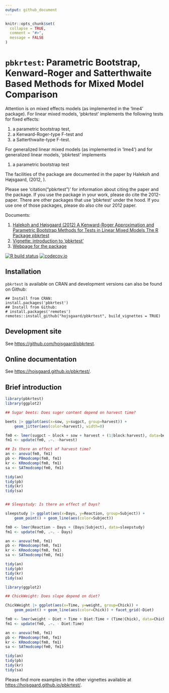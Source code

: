 ```yaml
---
output: github_document
---
```


<!-- README.md is generated from README.Rmd. Please edit only README.Rmd! -->

```r
knitr::opts_chunk$set(
  collapse = TRUE,
  comment = "#>",
  message = FALSE
)
```


# `pbkrtest`: Parametric Bootstrap, Kenward-Roger and Satterthwaite Based Methods for Mixed Model Comparison

Attention is on mixed effects models (as implemented in the 'lme4'
package). For linear mixed models, 'pbkrtest' implements the following tests for fixed effects:

1. a parametric bootstrap test, 
1. a Kenward-Roger-type F-test and
1. a Satterthwaite-type F-test. 

For generalized linear mixed models (as implemented in
'lme4') and for generalized linear models, 'pbkrtest' implements 

1. a parametric bootstrap test


The facilities of the
package are documented in the paper by Halekoh and Højsgaard, (2012,
\doi{doi:10.18637/jss.v059.i09}). 

Please see 'citation("pbkrtest")' for information about citing the
paper and the package. If you use the package in your work, please do
cite the 2012-paper. There are other packages that use 'pbkrtest'
under the hood. If you use one of those packages, please do also cite
our 2012 paper.

Documents:

1. [Halekoh and Højsgaard (2012) A Kenward-Roger Approximation and Parametric Bootstrap Methods for Tests in Linear Mixed Models The R Package pbkrtest](https://www.jstatsoft.org/index.php/jss/article/view/v059i09/v59i09.pdf)
1. [Vignette: introduction to 'pbkrtest'](https://cran.r-project.org/package=pbkrtest/vignettes/pbkrtest.pdf)
1. [Webpage for the package](https://people.math.aau.dk/~sorenh/software/pbkrtest/index.html) 



<!-- badges: start -->
[![R build status](https://github.com/hojsgaard/pbkrtest/workflows/R-CMD-check/badge.svg)](https://github.com/hojsgaard/pbkrtest/actions) 
[![codecov.io](https://codecov.io/gh/hojsgaard/dlmextra/branch/master/graphs/badge.svg)](https://codecov.io/gh/hojsgaard/dlmextra?branch=master)
<!-- badges: end -->
  
## Installation

`pbkrtest` is available on CRAN and development versions can also be found on Github:

```
## Install from CRAN:
install.packages('pbkrtest')
## Install from Github:
# install.packages('remotes')
remotes::install_github("hojsgaard/pbkrtest", build_vignettes = TRUE)
```


## Development site

See <https://github.com/hojsgaard/pbkrtest>.

## Online documentation

See <https://hojsgaard.github.io/pbkrtest/>.

## Brief introduction


```r
library(pbkrtest)
library(ggplot2)

## Sugar beets: Does suger content depend on harvest time?

beets |> ggplot(aes(x=sow, y=sugpct, group=harvest)) +
    geom_jitter(aes(color=harvest), width=0)

fm0 <- lmer(sugpct ~ block + sow + harvest + (1|block:harvest), data=beets)
fm1 <- update(fm0, .~. -harvest)

## Is there an effect of harvest time?
an <- anova(fm0, fm1)
pb <- PBmodcomp(fm0, fm1)
kr <- KRmodcomp(fm0, fm1)
sa <- SATmodcomp(fm0, fm1)

tidy(an)
tidy(pb)
tidy(kr)
tidy(sa)


## Sleepstudy: Is there an effect of Days?

sleepstudy |> ggplot(aes(x=Days, y=Reaction, group=Subject)) +
    geom_point() + geom_line(aes(color=Subject))

fm0 <- lmer(Reaction ~ Days + (Days|Subject), data=sleepstudy)
fm1 <- update(fm0, .~. - Days)

an <- anova(fm0, fm1)
pb <- PBmodcomp(fm0, fm1)
kr <- KRmodcomp(fm0, fm1)
sa <- SATmodcomp(fm0, fm1)

tidy(an)
tidy(pb)
tidy(kr)
tidy(sa)

library(ggplot2)

## ChickWeight: Does slope depend on diet?

ChickWeight |> ggplot(aes(x=Time, y=weight, group=Chick)) +
    geom_point() + geom_line(aes(color=Chick)) + facet_grid(~Diet)

fm0 <- lmer(weight ~ Diet + Time + Diet:Time + (Time|Chick), data=ChickWeight)
fm1 <- update(fm0, .~. - Diet:Time)

an <- anova(fm0, fm1)
pb <- PBmodcomp(fm0, fm1)
kr <- KRmodcomp(fm0, fm1)
sa <- SATmodcomp(fm0, fm1)

tidy(an)
tidy(pb)
tidy(kr)
tidy(sa)
``` 

Please find more examples in the other vignettes available at <https://hojsgaard.github.io/pbkrtest/>.

